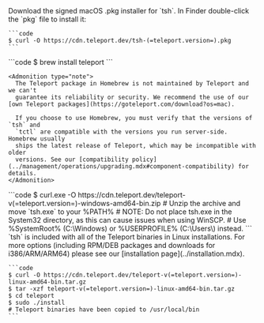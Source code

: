 <Tabs>
  <TabItem label="Mac">
    Download the signed macOS .pkg installer for `tsh`. In Finder double-click the `pkg` file to install it:

    ```code
    $ curl -O https://cdn.teleport.dev/tsh-(=teleport.version=).pkg
    ```

  </TabItem>

  <TabItem label="Mac - Homebrew">
    ```code
    $ brew install teleport
    ```

    <Admonition type="note">
      The Teleport package in Homebrew is not maintained by Teleport and we can't
      guarantee its reliability or security. We recommend the use of our [own Teleport packages](https://goteleport.com/download?os=mac).

      If you choose to use Homebrew, you must verify that the versions of `tsh` and
      `tctl` are compatible with the versions you run server-side. Homebrew usually
      ships the latest release of Teleport, which may be incompatible with older
      versions. See our [compatibility policy](../management/operations/upgrading.mdx#component-compatibility) for details.
    </Admonition>
  </TabItem>

  <TabItem label="Windows - Powershell">
    ```code
    $ curl.exe -O https://cdn.teleport.dev/teleport-v(=teleport.version=)-windows-amd64-bin.zip
    # Unzip the archive and move `tsh.exe` to your %PATH%
    # NOTE: Do not place tsh.exe in the System32 directory, as this can cause issues when using WinSCP.
    # Use %SystemRoot% (C:\Windows) or %USERPROFILE% (C:\Users\<username>) instead.
    ```
  </TabItem>

  <TabItem label="Linux">
    `tsh` is included with all of the Teleport binaries in Linux installations.
    For more options (including RPM/DEB packages and downloads for i386/ARM/ARM64) please see our [installation page](../installation.mdx).

    ```code
    $ curl -O https://cdn.teleport.dev/teleport-v(=teleport.version=)-linux-amd64-bin.tar.gz
    $ tar -xzf teleport-v(=teleport.version=)-linux-amd64-bin.tar.gz
    $ cd teleport
    $ sudo ./install
    # Teleport binaries have been copied to /usr/local/bin
    ```
  </TabItem>
</Tabs>
